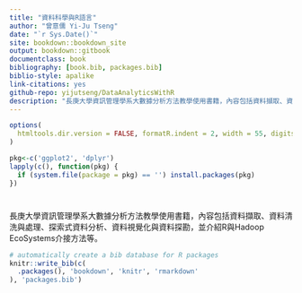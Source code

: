 ```yaml
--- 
title: "資料科學與R語言"
author: "曾意儒 Yi-Ju Tseng"
date: "`r Sys.Date()`"
site: bookdown::bookdown_site
output: bookdown::gitbook
documentclass: book
bibliography: [book.bib, packages.bib]
biblio-style: apalike
link-citations: yes
github-repo: yijutseng/DataAnalyticsWithR
description: "長庚大學資訊管理學系大數據分析方法教學使用書籍，內容包括資料擷取、資料清洗與處理、探索式資料分析、資料視覺化與資料探勘，並介紹R與Hadoop EcoSystems介接方法等。"
---
```

```r
options(
  htmltools.dir.version = FALSE, formatR.indent = 2, width = 55, digits = 4
)

pkg<-c('ggplot2', 'dplyr')
lapply(c(), function(pkg) {
  if (system.file(package = pkg) == '') install.packages(pkg)
})
```

# {- #preface}
長庚大學資訊管理學系大數據分析方法教學使用書籍，內容包括資料擷取、資料清洗與處理、探索式資料分析、資料視覺化與資料探勘，並介紹R與Hadoop EcoSystems介接方法等。


```r
# automatically create a bib database for R packages
knitr::write_bib(c(
  .packages(), 'bookdown', 'knitr', 'rmarkdown'
), 'packages.bib')
```
